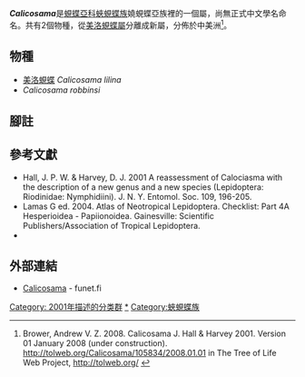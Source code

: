 {{NoteTA|G1=Butterfly}}
{{Italic title}}
{{Automatic Taxobox
| taxon = Calicosama
| authority = Hall & Harvey, 2001
| type_species = [[美洛蜆蝶|美洛蜆蝶]]<br />''Nymphidium lilina''
| type_species_authority = Butler, 1870
| subdivision_ranks = 物種
| subdivision = 共2種，詳閱正文。
| synonyms =
}}

'''''Calicosama'''''是[[蜆蝶亞科|蜆蝶亞科]][[蛺蜆蝶族|蛺蜆蝶族]]嬈蜆蝶亞族裡的一個屬，尚無正式中文學名命名。共有2個物種，從[[美洛蜆蝶屬|美洛蜆蝶屬]]分離成新屬，分佈於中美洲<ref>Brower, Andrew V. Z. 2008. Calicosama J. Hall & Harvey 2001. Version 01 January 2008 (under construction). http://tolweb.org/Calicosama/105834/2008.01.01 {{Wayback|url=http://tolweb.org/Calicosama/105834/2008.01.01 |date=20161228031748 }} in The Tree of Life Web Project, http://tolweb.org/ {{Wayback|url=http://tolweb.org/ |date=20110515100516 }} {{en}}</ref>。

== 物種 ==
* [[美洛蜆蝶|美洛蜆蝶]] ''Calicosama lilina''
* ''Calicosama robbinsi''

== 腳註 ==
{{reflist}}

== 參考文獻 ==
{{Commons category| Calicosama}}
* Hall, J. P. W. & Harvey, D. J. 2001 A reassessment of Calociasma with the description of a new genus and a new species (Lepidoptera: Riodinidae: Nymphidiini). J. N. Y. Entomol. Soc. 109, 196-205.
* Lamas G ed. 2004. Atlas of Neotropical Lepidoptera. Checklist: Part 4A Hesperioidea - Papiionoidea. Gainesville: Scientific Publishers/Association of Tropical Lepidoptera.
* {{Cite book | author = 寿建新 周尧 李宇飞 | title = 世界蝴蝶分類名錄 | location = 中國 | publisher = 陝西科學技術出版社 | date = 2006-04-01 | ISBN = 9787536936768 | language= zh-hans }}

== 外部連結 ==
* [http://ftp.funet.fi/pub/sci/bio/life/insecta/lepidoptera/ditrysia/papilionoidea/riodinidae/calicosama/ Calicosama]{{Wayback|url=http://ftp.funet.fi/pub/sci/bio/life/insecta/lepidoptera/ditrysia/papilionoidea/riodinidae/calicosama/ |date=20161227201518 }} - funet.fi

{{蜆蝶亞科}}

{{taxonbar}}
[[Category:_2001年描述的分类群|Category: 2001年描述的分类群]]
[[Category:Calicosama|*]]
[[Category:蛺蜆蝶族|Category:蛺蜆蝶族]]